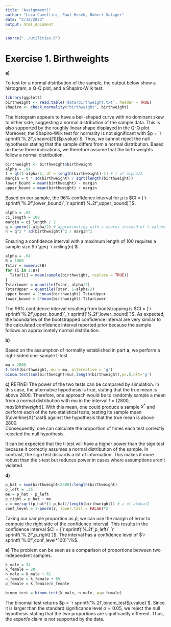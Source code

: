 ---
title: "Assignment1"
author: "Luca Cavellini, Paul Hosek, Robert Satzger"
date: "2/12/2023"
output: html_document
---

```{r, include=FALSE}
source("../utilities.R")
```

# Exercise 1. Birthweights
**a)**

To test for a normal distribution of the sample, the output below show a histogram, a Q-Q plot, and a Shapiro-Wilk test.
```{r}
library(ggplot2)
birthweight <- read.table('data/birthweight.txt', header = TRUE)
shapiro <- check_normality("birthweight", birthweight)
```

The histogram appears to have a bell-shaped curve with no dominant skew to either side, suggesting a normal distribution of the sample data. This is also supported by the roughly linear shape displayed in the Q-Q plot. Moreover, the Shapiro-Wilk test for normality is not significant with $p = `r sprintf('%.2f',shapiro[[1]]$p.value)`$. Thus, we cannot reject the null hypothesis stating that the sample differs from a normal distribution. Based on these three indications, we therefore assume that the birth weights follow a normal distribution.

```{r}
birthweight <- birthweight$birthweight
alpha = .04
t = qt(1-alpha/2, df = length(birthweight)-1) # t of alpha/2
margin = t * sd(birthweight) / sqrt(length(birthweight)) 
lower_bound = mean(birthweight) - margin
upper_bound = mean(birthweight) + margin
```
Based on our sample, the 96\% confidence interval for $\mu$ is $CI = [`r sprintf('%.2f',lower_bound)`,`r sprintf('%.2f',upper_bound)`]$.

```{r}
alpha = .04
ci_length = 100
margin = ci_length / 2 
q = qnorm(1-alpha/2) # approximating with z-scores instead of t-values because t-distribution depends on sample size itself
n = q^2 * sd(birthweight)^2 / margin^2 
```
Ensuring a confidence interval with a maximum length of 100 requires a sample size $n \geq `r ceiling(n)`$.

```{r}
alpha = .04
B = 1000
Tstar = numeric(B)
for (i in 1:B){
  Tstar[i] = mean(sample(birthweight, replace = TRUE))
}
TstarLower = quantile(Tstar, alpha/2)
TstarUpper = quantile(Tstar, 1-alpha/2)
upper_bound = 2*mean(birthweight)-TstarUpper
lower_bound = 2*mean(birthweight)-TstarLower
```

The 96% confidence interval resulting from bootstrapping is $CI = [`r sprintf('%.2f',upper_bound)`,`r sprintf('%.2f',lower_bound)`]$. As expected, the boundaries of the bootstrapped confidence interval are very similar to the calculated confidence interval reported prior because the sample follows an approximately normal distribution.

**b)**

Based on the assumption of normality established in part **a**, we perform a right-sided one-sample t-test.
```{r}
mu = 2800
t.test(birthweight, mu = mu, alternative = 'g')
binom.test(sum(birthweight>mu),length(birthweight),p=.5,alt='g')
```

**c)** 
REFINE!
The power of the two tests can be compared by simulation. 
In this case, the alternative hypothesis is true, stating that the true mean is above 2800. 
Therefore, one approach would be to randomly sample a mean from a normal distribution with mu in the interval $I = (2800, max(birthweight)]$.
With this mean, one could produce a sample $X^\ast$ and perform each of the two statistical tests, testing its sample mean $\overline{X}^\ast$ against the hypothesis that the true mean is above 2800.  
Consequently, one can calculate the proportion of times each test correctly rejected the null hypothesis. 

It can be expected that the t-test will have a higher power than the sign test because it correctly assumes a normal distribution of the sample. In contrast, the sign test discards a lot of information. This makes it more robust than the t-test but reduces power in cases where assumptions aren't violated.

**d)**
```{r, collapse=TRUE}
p_hat = sum(birthweight<2600)/length(birthweight)
p_left = .25
me = p_hat - p_left
p_right = p_hat + me
z = me/sqrt(p_hat*(1-p_hat)/length(birthweight)) # z of alpha/2
conf_level = 1-pnorm(z, lower.tail = FALSE)*2
```

Taking our sample proportion as $\hat{p}$, we can use the margin of error to compute the right side of the confidence interval. This results in the confidence interval $CI = [`r sprintf('%.2f',p_left)`,`r sprintf('%.2f',p_right)`]$. The interval has a confidence level of $`r sprintf('%.0f',conf_level*100)`\%$.

**e)**
The problem can be seen as a comparison of proportions between two independent samples.
```{r}
k_male = 34
k_female = 28
n_male = k_male + 61
n_female = k_female + 65
p_female = k_female/n_female

binom_test = binom.test(k_male, n_male, p=p_female)
```

The binomial test returns $p = `r sprintf('%.2f',binom_test$p.value)`$. Since it is larger than the standard significance level $\alpha = 0.05$, we reject the null hypothesis stating that the two proportions are significantly different. Thus, the expert's claim is not supported by the data.